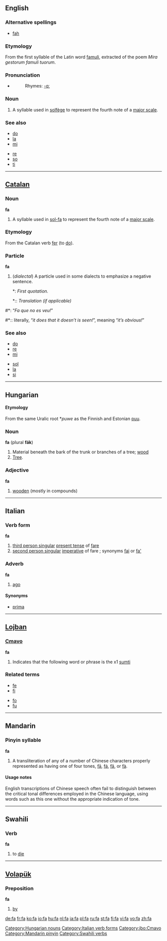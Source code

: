 {{see|fá|fä|få}}
==English==

===Alternative spellings===
*[[fah]]

===Etymology===
From the first syllable of the Latin word [[famuli]], extracted of the poem ''Mira gestorum famuli tuorum''.

===Pronunciation===
*{{IPA|/fɑ/}}
*:Rhymes: [[Rhymes:English:-ɑː|-ɑː]]

===Noun===
{{en-noun|-}}
#{{music}} A syllable used in [[solfège]] to represent the fourth note of a [[major scale]].

===See also===
{{top}}
*[[do]]
*[[la]]
*[[mi]]
{{mid}}
*[[re]]
*[[so]]
*[[ti]]
{{bottom}}

----

==[[Catalan]]==

===Noun===
'''fa'''

# {{music}} A syllable used in [[sol-fa]] to represent the fourth note of a [[major scale]].

===Etymology===
From the Catalan verb [[fer]] (to [[do]]).

===Particle===
'''fa'''

# (''dialectal'') A particle used in some dialects to emphasize a negative sentence.
#*: ''First quotation.''
#*:: ''Translation (if applicable)''

#*: “''Fa que no es veu!''”
#*:: literally, “''it does that it doesn’t is seen!''”, meaning “''it’s obvious!''”

===See also===
{{top}}
*[[do]]
*[[re]]
*[[mi]]
{{mid}}
*[[sol]]
*[[la]]
*[[si]]
{{bottom}}

----

==Hungarian==

====Etymology====
From the same Uralic root *''puwe'' as the Finnish and Estonian [[puu]].

===Noun===
'''fa''' (plural '''fák''')

# Material beneath the bark of the trunk or branches of a tree; [[wood]]
# [[tree|Tree]].

[[Category:Hungarian nouns]]

===Adjective===
'''fa'''

# [[wooden]] (mostly in compounds)

----

==Italian==

===Verb form===
'''fa'''

# [[third person singular]] [[present tense]] of [[fare#Italian|fare]]
# [[second person singular]] [[imperative]] of fare ; synonyms [[fai]] or [[fa']]

[[Category:Italian verb forms]]

===Adverb===
'''fa'''

# [[ago]]

====Synonyms====
*[[prima]]

----

==[[Lojban]]==

===[[Cmavo]]===
'''fa'''

# Indicates that the following word or phrase is the x1 [[sumti]]

===Related terms===
{{top}}
*[[fe]]
*[[fi]]
{{mid}}
*[[fo]]
*[[fu]]
{{bottom}}

[[Category:jbo:Cmavo]]

----

{{see|fā|fá|fǎ|fà}}
==Mandarin==
===Pinyin syllable===
'''fa'''
# A transliteration of any of a number of Chinese characters properly represented as having one of four tones, [[fā]], [[fá]], [[fǎ]], or [[fà]].

====Usage notes====
English transcriptions of Chinese speech often fail to distinguish between the critical tonal differences employed in the Chinese language, using words such as this one without the appropriate indication of tone.

[[Category:Mandarin pinyin]]

----

==Swahili==

===Verb===
'''fa'''

# to [[die]]

[[Category:Swahili verbs]]

----

==[[Volapük]]==

===Preposition===
'''fa'''

# [[by]] {{italbrac|indicating an agent}}

[[de:fa]]
[[fr:fa]]
[[ko:fa]]
[[io:fa]]
[[hu:fa]]
[[nl:fa]]
[[ja:fa]]
[[pl:fa]]
[[ru:fa]]
[[st:fa]]
[[fi:fa]]
[[vi:fa]]
[[vo:fa]]
[[zh:fa]]